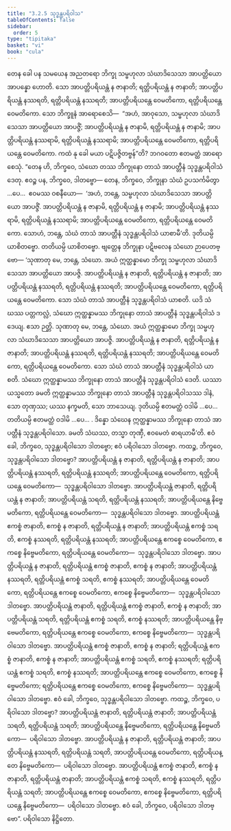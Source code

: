 ```yaml
---
title: "3.2.5 သုဒ္ဓန္တပရိဝါသ"
tableOfContents: false
sidebar:
  order: 5
type: "tipitaka"
basket: "vi"
book: "cula"
---
```



<DynamicBreadcrumb />

<Division number="156" book="cula" e="ch" v="4" p="152">

<Paragraph number="657" book="cula">
တေန ခေါ ပန သမယေန အညတရော ဘိက္ခု သမ္ဗဟုလာ သံဃာဒိသေသာ အာပတ္တိယော အာပန္နော ဟောတိ. သော အာပတ္တိပရိယန္တံ န ဇာနာတိ; ရတ္တိပရိယန္တံ န ဇာနာတိ; အာပတ္တိပရိယန္တံ နဿရတိ, ရတ္တိပရိယန္တံ နဿရတိ; အာပတ္တိပရိယန္တေ ဝေမတိကော, ရတ္တိပရိယန္တေ ဝေမတိကော. သော ဘိက္ခူနံ အာရောစေသိ—  “အဟံ, အာဝုသော, သမ္ဗဟုလာ သံဃာဒိသေသာ အာပတ္တိယော အာပဇ္ဇိံ; အာပတ္တိပရိယန္တံ န ဇာနာမိ, ရတ္တိပရိယန္တံ န ဇာနာမိ; အာပတ္တိပရိယန္တံ နဿရာမိ, ရတ္တိပရိယန္တံ နဿရာမိ; အာပတ္တိပရိယန္တေ ဝေမတိကော, ရတ္တိပရိယန္တေ ဝေမတိကော. ကထံ နု ခေါ မယာ ပဋိပဇ္ဇိတဗ္ဗန်”တိ? ဘဂဝတော ဧတမတ္ထံ အာရောစေသုံ. “တေန ဟိ, ဘိက္ခဝေ, သံဃော တဿ ဘိက္ခုနော တာသံ အာပတ္တီနံ သုဒ္ဓန္တပရိဝါသံ ဒေတု. ဧဝဉ္စ ပန, ဘိက္ခဝေ, ဒါတဗ္ဗော—
</Paragraph>

<Paragraph number="658" book="cula">
တေန, ဘိက္ခဝေ, ဘိက္ခုနာ သံဃံ ဥပသင်္ကမိတွာ …ပေ…  ဧဝမဿ ဝစနီယော—  ‘အဟံ, ဘန္တေ, သမ္ဗဟုလာ သံဃာဒိသေသာ အာပတ္တိယော အာပဇ္ဇိံ. အာပတ္တိပရိယန္တံ န ဇာနာမိ, ရတ္တိပရိယန္တံ န ဇာနာမိ; အာပတ္တိပရိယန္တံ နဿရာမိ, ရတ္တိပရိယန္တံ နဿရာမိ; အာပတ္တိပရိယန္တေ ဝေမတိကော, ရတ္တိပရိယန္တေ ဝေမတိကော. သောဟံ, ဘန္တေ, သံဃံ တာသံ အာပတ္တီနံ သုဒ္ဓန္တပရိဝါသံ ယာစာမီ’တိ. ဒုတိယမ္ပိ ယာစိတဗ္ဗော. တတိယမ္ပိ ယာစိတဗ္ဗော. ဗျတ္တေန ဘိက္ခုနာ ပဋိဗလေန သံဃော ဉာပေတဗ္ဗော—
</Paragraph>

</Division>
<Division number="157" book="cula" e="ch" v="4" p="152">

<Paragraph number="659" book="cula">
‘သုဏာတု မေ, ဘန္တေ, သံဃော. အယံ ဣတ္ထန္နာမော ဘိက္ခု သမ္ဗဟုလာ သံဃာဒိသေသာ အာပတ္တိယော အာပဇ္ဇိ. အာပတ္တိပရိယန္တံ န ဇာနာတိ, ရတ္တိပရိယန္တံ န ဇာနာတိ; အာပတ္တိပရိယန္တံ နဿရတိ, ရတ္တိပရိယန္တံ နဿရတိ; အာပတ္တိပရိယန္တေ ဝေမတိကော, ရတ္တိပရိယန္တေ ဝေမတိကော. သော သံဃံ တာသံ အာပတ္တီနံ သုဒ္ဓန္တပရိဝါသံ ယာစတိ. ယဒိ သံဃဿ ပတ္တကလ္လံ, သံဃော ဣတ္ထန္နာမဿ ဘိက္ခုနော တာသံ အာပတ္တီနံ သုဒ္ဓန္တပရိဝါသံ ဒဒေယျ. ဧသာ ဉတ္တိ.
</Paragraph>

<Paragraph number="660" book="cula">
သုဏာတု မေ, ဘန္တေ, သံဃော. အယံ ဣတ္ထန္နာမော ဘိက္ခု သမ္ဗဟုလာ သံဃာဒိသေသာ အာပတ္တိယော အာပဇ္ဇိ. အာပတ္တိပရိယန္တံ န ဇာနာတိ, ရတ္တိပရိယန္တံ န ဇာနာတိ; အာပတ္တိပရိယန္တံ နဿရတိ, ရတ္တိပရိယန္တံ နဿရတိ; အာပတ္တိပရိယန္တေ ဝေမတိကော, ရတ္တိပရိယန္တေ ဝေမတိကော. သော သံဃံ တာသံ အာပတ္တီနံ သုဒ္ဓန္တပရိဝါသံ ယာစတိ. သံဃော ဣတ္ထန္နာမဿ ဘိက္ခုနော တာသံ အာပတ္တီနံ သုဒ္ဓန္တပရိဝါသံ ဒေတိ. ယဿာယသ္မတော ခမတိ ဣတ္ထန္နာမဿ ဘိက္ခုနော တာသံ အာပတ္တီနံ သုဒ္ဓန္တပရိဝါသဿ ဒါနံ, သော တုဏှဿ; ယဿ နက္ခမတိ, သော ဘာသေယျ.
</Paragraph>

<Paragraph number="661" book="cula">
ဒုတိယမ္ပိ ဧတမတ္ထံ ဝဒါမိ …ပေ…  တတိယမ္ပိ ဧတမတ္ထံ ဝဒါမိ …ပေ… .
</Paragraph>

<Paragraph number="662" book="cula">
ဒိန္နော သံဃေန ဣတ္ထန္နာမဿ ဘိက္ခုနော တာသံ အာပတ္တီနံ သုဒ္ဓန္တပရိဝါသော. ခမတိ သံဃဿ, တသ္မာ တုဏှီ, ဧဝမေတံ ဓာရယာမီ’တိ.
</Paragraph>

</Division>
<Division number="158" book="cula" e="ch" v="4" p="153">

<Paragraph number="663" book="cula">
ဧဝံ ခေါ, ဘိက္ခဝေ, သုဒ္ဓန္တပရိဝါသော ဒါတဗ္ဗော; ဧဝံ ပရိဝါသော ဒါတဗ္ဗော. ကထဉ္စ, ဘိက္ခဝေ, သုဒ္ဓန္တပရိဝါသော ဒါတဗ္ဗော? အာပတ္တိပရိယန္တံ န ဇာနာတိ, ရတ္တိပရိယန္တံ န ဇာနာတိ; အာပတ္တိပရိယန္တံ နဿရတိ, ရတ္တိပရိယန္တံ နဿရတိ; အာပတ္တိပရိယန္တေ ဝေမတိကော, ရတ္တိပရိယန္တေ ဝေမတိကော—  သုဒ္ဓန္တပရိဝါသော ဒါတဗ္ဗော.
</Paragraph>

<Paragraph number="664" book="cula">
အာပတ္တိပရိယန္တံ ဇာနာတိ, ရတ္တိပရိယန္တံ န ဇာနာတိ; အာပတ္တိပရိယန္တံ သရတိ, ရတ္တိပရိယန္တံ နဿရတိ; အာပတ္တိပရိယန္တေ နိဗ္ဗေမတိကော, ရတ္တိပရိယန္တေ ဝေမတိကော—  သုဒ္ဓန္တပရိဝါသော ဒါတဗ္ဗော.
</Paragraph>

<Paragraph number="665" book="cula">
အာပတ္တိပရိယန္တံ ဧကစ္စံ ဇာနာတိ, ဧကစ္စံ န ဇာနာတိ, ရတ္တိပရိယန္တံ န ဇာနာတိ; အာပတ္တိပရိယန္တံ ဧကစ္စံ သရတိ, ဧကစ္စံ နဿရတိ, ရတ္တိပရိယန္တံ နဿရတိ; အာပတ္တိပရိယန္တေ ဧကစ္စေ ဝေမတိကော, ဧကစ္စေ နိဗ္ဗေမတိကော, ရတ္တိပရိယန္တေ ဝေမတိကော—  သုဒ္ဓန္တပရိဝါသော ဒါတဗ္ဗော.
</Paragraph>

<Paragraph number="666" book="cula">
အာပတ္တိပရိယန္တံ န ဇာနာတိ, ရတ္တိပရိယန္တံ ဧကစ္စံ ဇာနာတိ, ဧကစ္စံ န ဇာနာတိ; အာပတ္တိပရိယန္တံ နဿရတိ, ရတ္တိပရိယန္တံ ဧကစ္စံ သရတိ, ဧကစ္စံ နဿရတိ; အာပတ္တိပရိယန္တေ ဝေမတိကော, ရတ္တိပရိယန္တေ ဧကစ္စေ ဝေမတိကော, ဧကစ္စေ နိဗ္ဗေမတိကော—  သုဒ္ဓန္တပရိဝါသော ဒါတဗ္ဗော.
</Paragraph>

<Paragraph number="667" book="cula">
အာပတ္တိပရိယန္တံ ဇာနာတိ, ရတ္တိပရိယန္တံ ဧကစ္စံ ဇာနာတိ, ဧကစ္စံ န ဇာနာတိ; အာပတ္တိပရိယန္တံ သရတိ, ရတ္တိပရိယန္တံ ဧကစ္စံ သရတိ, ဧကစ္စံ နဿရတိ; အာပတ္တိပရိယန္တေ နိဗ္ဗေမတိကော, ရတ္တိပရိယန္တေ ဧကစ္စေ ဝေမတိကော, ဧကစ္စေ နိဗ္ဗေမတိကော—  သုဒ္ဓန္တပရိဝါသော ဒါတဗ္ဗော.
</Paragraph>

<Paragraph number="668" book="cula">
အာပတ္တိပရိယန္တံ ဧကစ္စံ ဇာနာတိ, ဧကစ္စံ န ဇာနာတိ; ရတ္တိပရိယန္တံ ဧကစ္စံ ဇာနာတိ, ဧကစ္စံ န ဇာနာတိ; အာပတ္တိပရိယန္တံ ဧကစ္စံ သရတိ, ဧကစ္စံ နဿရတိ; ရတ္တိပရိယန္တံ ဧကစ္စံ သရတိ, ဧကစ္စံ နဿရတိ; အာပတ္တိပရိယန္တေ ဧကစ္စေ ဝေမတိကော, ဧကစ္စေ နိဗ္ဗေမတိကော; ရတ္တိပရိယန္တေ ဧကစ္စေ ဝေမတိကော, ဧကစ္စေ နိဗ္ဗေမတိကော—  သုဒ္ဓန္တပရိဝါသော ဒါတဗ္ဗော. ဧဝံ ခေါ, ဘိက္ခဝေ, သုဒ္ဓန္တပရိဝါသော ဒါတဗ္ဗော.
</Paragraph>

</Division>
<Division number="159" book="cula" e="ch" v="4" p="154">

<Paragraph number="669" book="cula">
ကထဉ္စ, ဘိက္ခဝေ, ပရိဝါသော ဒါတဗ္ဗော? အာပတ္တိပရိယန္တံ ဇာနာတိ, ရတ္တိပရိယန္တံ ဇာနာတိ; အာပတ္တိပရိယန္တံ သရတိ, ရတ္တိပရိယန္တံ သရတိ; အာပတ္တိပရိယန္တေ နိဗ္ဗေမတိကော, ရတ္တိပရိယန္တေ နိဗ္ဗေမတိကော—  ပရိဝါသော ဒါတဗ္ဗော.
</Paragraph>

<Paragraph number="670" book="cula">
အာပတ္တိပရိယန္တံ န ဇာနာတိ, ရတ္တိပရိယန္တံ ဇာနာတိ; အာပတ္တိပရိယန္တံ နဿရတိ, ရတ္တိပရိယန္တံ သရတိ, အာပတ္တိပရိယန္တေ ဝေမတိကော, ရတ္တိပရိယန္တေ နိဗ္ဗေမတိကော—  ပရိဝါသော ဒါတဗ္ဗော.
</Paragraph>

<Paragraph number="671" book="cula">
အာပတ္တိပရိယန္တံ ဧကစ္စံ ဇာနာတိ, ဧကစ္စံ န ဇာနာတိ, ရတ္တိပရိယန္တံ ဇာနာတိ; အာပတ္တိပရိယန္တံ ဧကစ္စံ သရတိ, ဧကစ္စံ နဿရတိ, ရတ္တိပရိယန္တံ သရတိ; အာပတ္တိပရိယန္တေ ဧကစ္စေ ဝေမတိကော, ဧကစ္စေ နိဗ္ဗေမတိကော, ရတ္တိပရိယန္တေ နိဗ္ဗေမတိကော—  ပရိဝါသော ဒါတဗ္ဗော. ဧဝံ ခေါ, ဘိက္ခဝေ, ပရိဝါသော ဒါတဗ္ဗော”.

</Paragraph>
</Division>

<Paragraph number="672" type="center" book="cula">
ပရိဝါသော နိဋ္ဌိတော.
</Paragraph>